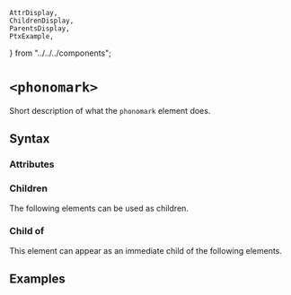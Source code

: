     AttrDisplay,
    ChildrenDisplay,
    ParentsDisplay,
    PtxExample,
} from "../../../components";

# `<phonomark>`

Short description of what the `phonomark` element does.

## Syntax

### Attributes

<AttrDisplay name="phonomark" />

### Children

The following elements can be used as children.

<ChildrenDisplay name="phonomark" />

### Child of

This element can appear as an immediate child of the following elements.

<ParentsDisplay name="phonomark" />

## Examples

    